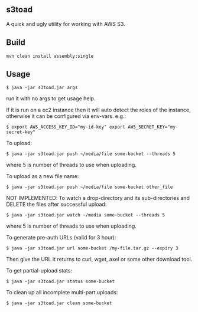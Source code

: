 == s3toad ==

A quick and ugly utility for working with AWS S3.

== Build ==

 mvn clean install assembly:single

== Usage ==

 $ java -jar s3toad.jar args
run it with no args to get usage help.

If it is run on a ec2 instance then it will auto detect the roles of the instance, otherwise it can be configured via env-vars. e.g.:
 $ export AWS_ACCESS_KEY_ID="my-id-key" export AWS_SECRET_KEY="my-secret-key"

To upload:
 $ java -jar s3toad.jar push ~/media/file some-bucket --threads 5
where 5 is number of threads to use when uploading.

To upload as a new file name:
 $ java -jar s3toad.jar push ~/media/file some-bucket other_file

NOT IMPLEMENTED: To watch a drop-directory and its sub-directories and DELETE the files after successful upload:
 $ java -jar s3toad.jar watch ~/media some-bucket --threads 5
where 5 is number of threads to use when uploading.

To generate pre-auth URLs (valid for 3 hour):
 $ java -jar s3toad.jar url some-bucket /my-file.tar.gz --expiry 3
Then give the URL it returns to curl, wget, axel or some other download tool.

To get partial-upload stats:
 $ java -jar s3toad.jar status some-bucket

To clean up all incomplete multi-part uploads:
 $ java -jar s3toad.jar clean some-bucket
